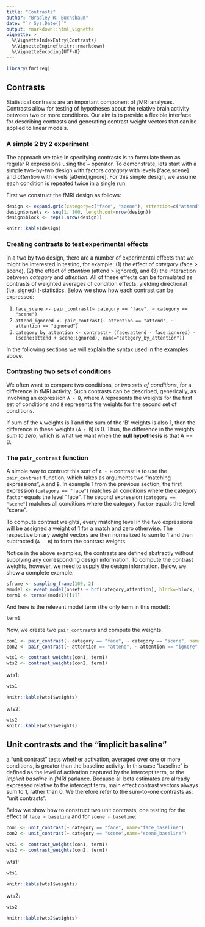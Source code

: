 ```yaml
---
title: "Contrasts"
author: "Bradley R. Buchsbaum"
date: "`r Sys.Date()`"
output: rmarkdown::html_vignette
vignette: >
  %\VignetteIndexEntry{Contrasts}
  %\VignetteEngine{knitr::rmarkdown}
  %\VignetteEncoding{UTF-8}
---
```


```r
library(fmrireg)
```
## Contrasts

Statistical contrasts are an important component of *f*MRI analyses. Contrasts allow for testing of hypotheses about the relative brain activity between two or more conditions. Our aim is to provide a flexible interface for describing contrasts and generating contrast weight vectors that can be applied to linear models.

### A simple 2 by 2 experiment

The approach we take in specifying contrasts is to formulate them as regular R expressions using the `~` operator. To demonstrate, lets start with a simple two-by-two design with factors *category* with levels [face,scene] and *attention* with levels [attend,ignore]. For this simple design, we assume each condition is repeated twice in a single run.

First we construct the fMRI design as follows:

```r

design <- expand.grid(category=c("face", "scene"), attention=c("attend", "ignore"), replication=c(1,2))
design$onsets <- seq(1, 100, length.out=nrow(design))
design$block <- rep(1,nrow(design))
```

```r
knitr::kable(design)
```

### Creating contrasts to test experimental effects

In a two by two design, there are a number of experimental effects that we might be interested in testing, for example: (1) the effect of *category* (face > scene), (2) the effect of *attention* (attend > ignored), and (3) the interaction between *category* and *attention*. All of these effects can be formulated as contrasts of weighted averages of condition effects, yielding directional (i.e. signed) *t*-statistics. Below we show how each contrast can be expressed:

1. `face_scene <- pair_contrast(~ category == "face", ~ category == "scene")`
2. `attend_ignored <- pair_contrast(~ attention == "attend", ~ attention == "ignored")`
3. `category_by_attention <- contrast(~ (face:attend - face:ignored) - (scene:attend + scene:ignored), name="category_by_attention"))`

In the following sections we will explain the syntax used in the examples above.

### Contrasting two sets of conditions

We often want to compare two conditions, or two *sets of conditions*, for a difference in *f*MRI activity. Such contrasts can be described, generically, as involving an expression `A - B`, where `A` represents the weights for the first set of conditions and `B` represents the weights for the second set of conditions. 

If sum of the `A` weights is 1 and the sum of the 'B' weights is also 1, then the difference in these weights (`A - B`) is 0. Thus, the difference in the weights *sum to zero*, which is what we want when the **null hypothesis** is that A == B.


### The `pair_contrast` function

A simple way to contruct this sort of `A - B` contrast is to use the `pair_contrast` function, which takes as arguments two "matching expressions", `A` and `B`. In example 1 from the previous section, the first expression (`category == "face"`) matches all conditions where the category `factor` equals the level "face". The second expression (`category == "scene"`) matches all conditions where the category `factor` equals the level "scene". 

To compute contrast weights, every matching level in the two expressions will be assigned a weight of 1 for a match and zero otherwise. The respective binary weight vectors are then normalized to sum to 1 and then subtracted (`A - B`) to form the contrast weights.

Notice in the above examples, the contrasts are defined abstractly without supplying any corresponding design information. To compute the contrast weights, however, we need to supply the design information. Below, we show a complete example.

```r
sframe <- sampling_frame(100, 2)
emodel <- event_model(onsets ~ hrf(category,attention), block=~block, data=design, sampling_frame=sframe)
term1 <- terms(emodel)[[1]] 
```

And here is the relevant model term (the only term in this model):

```r
term1
```

Now, we create two `pair_contrast`s and compute the weights:

```r
con1 <- pair_contrast(~ category == "face", ~ category == "scene", name="face_scene")
con2 <- pair_contrast(~ attention == "attend", ~ attention == "ignore", name="attend_ignore")

wts1 <- contrast_weights(con1, term1)
wts2 <- contrast_weights(con2, term1)

```

wts1:

```r
wts1

knitr::kable(wts1$weights)
```

wts2:

```r
wts2
knitr::kable(wts2$weights)
```


## Unit contrasts and the "implicit baseline"

a "unit contrast" tests whether activation, averaged over one or more conditions, is greater than the baseline activity. In this case "baseline" is defined as the level of activation captured by the intercept term, or the *implicit baseline* in *f*MRI parlance. Because all beta estimates are already expressed relative to the intercept term, main effect contrast vectors always sum to 1, rather than 0. We therefore refer to the sum-to-one contrasts as: "unit contrasts". 

Below we show how to construct two unit contrasts, one testing for the effect of `face > baseline` and for `scene - baseline`:

```r
con1 <- unit_contrast(~ category == "face", name="face_baseline")
con2 <- unit_contrast(~ category == "scene",name="scene_baseline")

wts1 <- contrast_weights(con1, term1)
wts2 <- contrast_weights(con2, term1)


```

wts1:

```r
wts1

knitr::kable(wts1$weights)
```

wts2:

```r
wts2

knitr::kable(wts2$weights)
```
